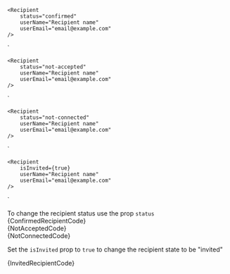 
    <Recipient
        status="confirmed"
        userName="Recipient name"
        userEmail="email@example.com"
    />
`

    <Recipient
        status="not-accepted"
        userName="Recipient name"
        userEmail="email@example.com"
    />
`

    <Recipient
        status="not-connected"
        userName="Recipient name"
        userEmail="email@example.com"
    />
`

    <Recipient
        isInvited={true}
        userName="Recipient name"
        userEmail="email@example.com"
    />
`

<Section contained={true} style={{ paddingRight: 0, paddingLeft: 0 }}>
  To change the recipient status use the prop <Code small={true}>status</Code>
</Section>

<Section title="Confirmed" contained={true} border={true} style={{ paddingRight: 0, paddingLeft: 0 }}>
  <Preview wrapper={true}>
    <Recipient status="confirmed" userName="Recipient name" userEmail="email@example.com" />
  </Preview>

  <Snippet language="js">
    {ConfirmedRecipientCode}
  </Snippet>
</Section>

<Section title="Not Accepted" contained={true} border={true} style={{ paddingRight: 0, paddingLeft: 0 }}>
  <Preview wrapper={true}>
    <Recipient userName="Recipient name" userEmail="email@example.com" status="not-accepted" />
  </Preview>

  <Snippet language="js">
    {NotAcceptedCode}
  </Snippet>
</Section>

<Section title="Not Connected" contained={true} border={true} style={{ paddingRight: 0, paddingLeft: 0 }}>
  <Preview wrapper={true}>
    <Recipient userName="Recipient name" userEmail="email@example.com" status="not-connected" />
  </Preview>

  <Snippet language="js">
    {NotConnectedCode}
  </Snippet>
</Section>

<Section title="Invited" contained={true} border={true} style={{ paddingRight: 0, paddingLeft: 0 }}>
  <p>
    Set the <Code small={true}>isInvited</Code> prop to
    <Code small={true}>true</Code> to change the recipient state to be "invited"
  </p>

  <Preview wrapper={true}>
    <Recipient userName="Recipient name" userEmail="email@example.com" isInvited={true} />
  </Preview>

  <Snippet language="js">
    {InvitedRecipientCode}
  </Snippet>
</Section>
